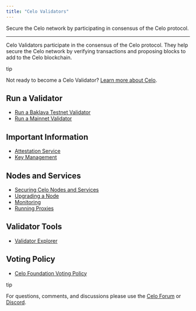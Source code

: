 ```yaml
---
title: "Celo Validators"
---
```


Secure the Celo network by participating in consensus of the Celo protocol.

---

Celo Validators participate in the consensus of the Celo protocol. They help secure the Celo network by verifying transactions and proposing blocks to add to the Celo blockchain.

tip

Not ready to become a Celo Validator? [Learn more about Celo](/).

## Run a Validator[](#run-a-validator "Direct link to heading")

* [Run a Baklava Testnet Validator](/validator/run/baklava)
* [Run a Mainnet Validator](/validator/run/mainnet)

## Important Information[](#important-information "Direct link to heading")

* [Attestation Service](/validator/attestation)
* [Key Management](/validator/key-management/summary)

## Nodes and Services[](#nodes-and-services "Direct link to heading")

* [Securing Celo Nodes and Services](/validator/security)
* [Upgrading a Node](/validator/node-upgrade)
* [Monitoring](/validator/monitoring)
* [Running Proxies](/validator/proxy)

## Validator Tools[](#validator-tools "Direct link to heading")

* [Validator Explorer](/validator/validator-explorer)

## Voting Policy[](#voting-policy "Direct link to heading")

* [Celo Foundation Voting Policy](/validator/celo-foundation-voting-policy)

tip

For questions, comments, and discussions please use the [Celo Forum](https://forum.celo.org/) or [Discord](https://chat.celo.org/).